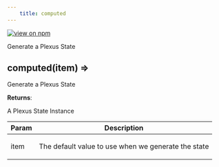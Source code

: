 ```yaml
--- 
	title: computed 
--- 
```


[![view on npm](http://img.shields.io/npm/v/@plexusjs/core.svg)](https://www.npmjs.org/package/@plexusjs/core)

Generate a Plexus State

<a name="computed"></a>

## computed(item) ⇒
<p>Generate a Plexus State</p>

**Returns**: <p>A Plexus State Instance</p>  

| Param | Description |
| --- | --- |
| item | <p>The default value to use when we generate the state</p> |

